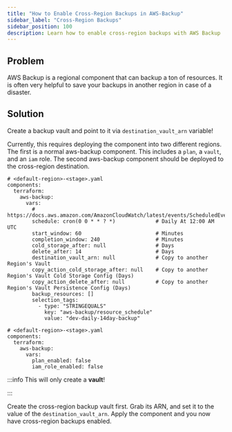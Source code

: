 ```yaml
---
title: "How to Enable Cross-Region Backups in AWS-Backup"
sidebar_label: "Cross-Region Backups"
sidebar_position: 100
description: Learn how to enable cross-region backups with AWS Backup
---
```


## Problem

AWS Backup is a regional component that can backup a ton of resources. It is often very helpful to save your backups in another region in case of a disaster.

## Solution

<Note title="TL;DR">Create a backup vault and point to it via `destination_vault_arn` variable!</Note>

Currently, this requires deploying the component into two different regions. The first is a normal aws-backup component. This includes a `plan`, a `vault`, and an `iam` role. The second aws-backup component should be deployed to the cross-region destination.

```
# <default-region>-<stage>.yaml
components:
  terraform:
    aws-backup:
      vars:
        # https://docs.aws.amazon.com/AmazonCloudWatch/latest/events/ScheduledEvents.html
        schedule: cron(0 0 * * ? *)             # Daily At 12:00 AM UTC
        start_window: 60                        # Minutes
        completion_window: 240                  # Minutes
        cold_storage_after: null                # Days
        delete_after: 14                        # Days
        destination_vault_arn: null             # Copy to another Region's Vault
        copy_action_cold_storage_after: null    # Copy to another Region's Vault Cold Storage Config (Days)
        copy_action_delete_after: null          # Copy to another Region's Vault Persistence Config (Days)
        backup_resources: []
        selection_tags:
          - type: "STRINGEQUALS"
            key: "aws-backup/resource_schedule"
            value: "dev-daily-14day-backup"
```

```
# <default-region>-<stage>.yaml
components:
  terraform:
    aws-backup:
      vars:
        plan_enabled: false
        iam_role_enabled: false
```

:::info
This will only create a **vault**!

:::

Create the cross-region backup vault first. Grab its ARN, and set it to the value of the `destination_vault_arn`. Apply the component and you now have cross-region backups enabled.


